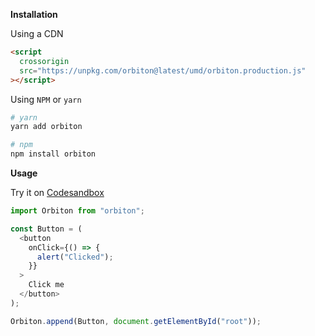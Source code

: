 
**Installation**

Using a CDN

```html
<script
  crossorigin
  src="https://unpkg.com/orbiton@latest/umd/orbiton.production.js"
></script>
```

Using `NPM` or `yarn`

```bash
# yarn
yarn add orbiton

# npm
npm install orbiton
```

**Usage**

Try it on [Codesandbox]()

```js
import Orbiton from "orbiton";

const Button = (
  <button
    onClick={() => {
      alert("Clicked");
    }}
  >
    Click me
  </button>
);

Orbiton.append(Button, document.getElementById("root"));
```
